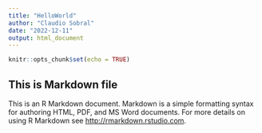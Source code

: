 ```yaml
---
title: "HelloWorld"
author: "Claudio Sobral"
date: "2022-12-11"
output: html_document
---
```


```r
knitr::opts_chunk$set(echo = TRUE)


```

## This is Markdown file

This is an R Markdown document. Markdown is a simple formatting syntax for authoring HTML, PDF, and MS Word documents. For more details on using R Markdown see <http://rmarkdown.rstudio.com>.

